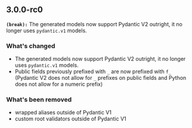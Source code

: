 ## 3.0.0-rc0
**`(break):`** The generated models now support Pydantic V2 outright, it no longer uses `pydantic.v1` models.

### What's changed
- The generated models now support Pydantic V2 outright, it no longer uses `pydantic.v1` models.
- Public fields previously prefixed with `_` are now prefixed with `f_` (Pydantic V2 does not allow for `_` prefixes on public fields and Python does not allow for a numeric prefix)

### What's been removed
- wrapped aliases outside of Pydantic V1
- custom root validators outside of Pydantic V1

